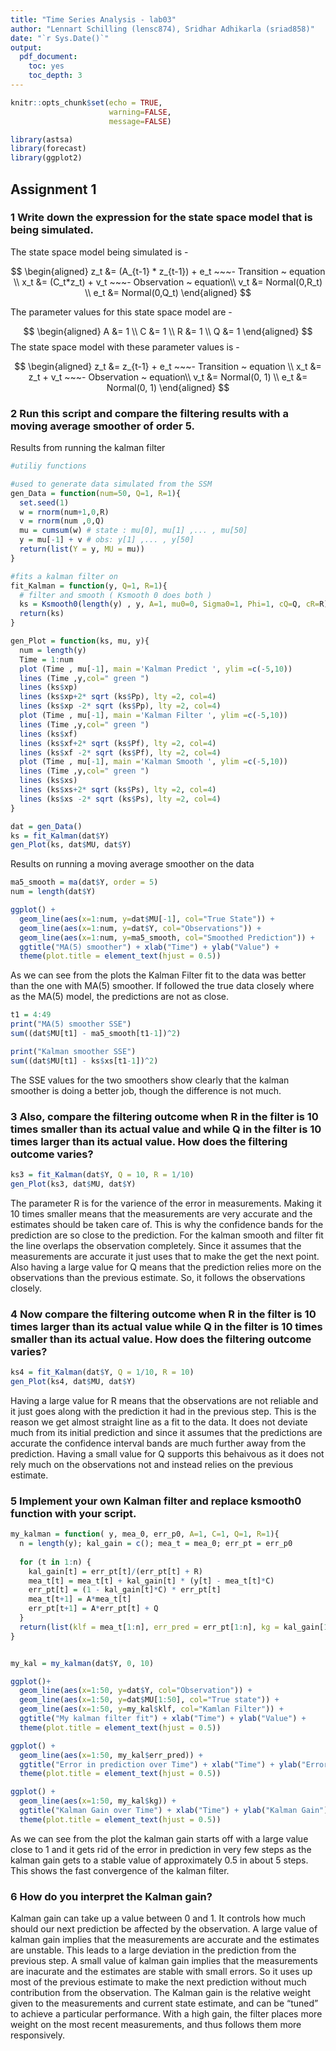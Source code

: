 ```yaml
---
title: "Time Series Analysis - lab03"
author: "Lennart Schilling (lensc874), Sridhar Adhikarla (sriad858)"
date: "`r Sys.Date()`"
output:
  pdf_document:
    toc: yes
    toc_depth: 3
---
```


```r
knitr::opts_chunk$set(echo = TRUE,
                      warning=FALSE,
                      message=FALSE)
```

\newpage

```r
library(astsa)
library(forecast)
library(ggplot2)
```


## Assignment 1

### 1 Write down the expression for the state space model that is being simulated.

The state space model being simulated is -

$$
\begin{aligned}
    z_t &= (A_{t-1} * z_{t-1}) + e_t  ~~~- Transition ~ equation \\
    x_t &= (C_t*z_t) + v_t ~~~- Observation ~ equation\\
    v_t &=  Normal(0,R_t) \\
    e_t &=  Normal(0,Q_t) 
\end{aligned}
$$

The parameter values for this state space model are - 

$$
\begin{aligned}
    A &= 1 \\
    C &= 1 \\
    R &=  1 \\
    Q &= 1 
\end{aligned}
$$
The state space model with these parameter values is - 

$$
\begin{aligned}
    z_t &= z_{t-1} + e_t  ~~~- Transition ~ equation \\
    x_t &= z_t + v_t ~~~- Observation ~ equation\\
    v_t &=  Normal(0, 1) \\
    e_t &=  Normal(0, 1) 
\end{aligned}
$$


\newpage

### 2 Run this script and compare the filtering results with a moving average smoother of order 5.

Results from running the kalman filter

```r
#utiliy functions

#used to generate data simulated from the SSM
gen_Data = function(num=50, Q=1, R=1){
  set.seed(1)
  w = rnorm(num+1,0,R) 
  v = rnorm(num ,0,Q)
  mu = cumsum(w) # state : mu[0], mu[1] ,... , mu[50]
  y = mu[-1] + v # obs: y[1] ,... , y[50]
  return(list(Y = y, MU = mu))
}

#fits a kalman filter on 
fit_Kalman = function(y, Q=1, R=1){
  # filter and smooth ( Ksmooth 0 does both )
  ks = Ksmooth0(length(y) , y, A=1, mu0=0, Sigma0=1, Phi=1, cQ=Q, cR=R)
  return(ks)
}

gen_Plot = function(ks, mu, y){
  num = length(y)
  Time = 1:num
  plot (Time , mu[-1], main ='Kalman Predict ', ylim =c(-5,10))
  lines (Time ,y,col=" green ")
  lines (ks$xp)
  lines (ks$xp+2* sqrt (ks$Pp), lty =2, col=4)
  lines (ks$xp -2* sqrt (ks$Pp), lty =2, col=4)
  plot (Time , mu[-1], main ='Kalman Filter ', ylim =c(-5,10))
  lines (Time ,y,col=" green ")
  lines (ks$xf)
  lines (ks$xf+2* sqrt (ks$Pf), lty =2, col=4)
  lines (ks$xf -2* sqrt (ks$Pf), lty =2, col=4)
  plot (Time , mu[-1], main ='Kalman Smooth ', ylim =c(-5,10))
  lines (Time ,y,col=" green ")
  lines (ks$xs)
  lines (ks$xs+2* sqrt (ks$Ps), lty =2, col=4)
  lines (ks$xs -2* sqrt (ks$Ps), lty =2, col=4)
}

dat = gen_Data()
ks = fit_Kalman(dat$Y)
gen_Plot(ks, dat$MU, dat$Y)
```

Results on running a moving average smoother on the data
```r
ma5_smooth = ma(dat$Y, order = 5)
num = length(dat$Y)

ggplot() + 
  geom_line(aes(x=1:num, y=dat$MU[-1], col="True State")) + 
  geom_line(aes(x=1:num, y=dat$Y, col="Observations")) +
  geom_line(aes(x=1:num, y=ma5_smooth, col="Smoothed Prediction")) +
  ggtitle("MA(5) smoother") + xlab("Time") + ylab("Value") + 
  theme(plot.title = element_text(hjust = 0.5))

```

As we can see from the plots the Kalman Filter fit to the data was better than the one with MA(5) smoother. If followed the true data closely where as the MA(5) model, the predictions are not as close.

```r
t1 = 4:49
print("MA(5) smoother SSE")
sum((dat$MU[t1] - ma5_smooth[t1-1])^2)

print("Kalman smoother SSE")
sum((dat$MU[t1] - ks$xs[t1-1])^2)
```

The SSE values for the two smoothers show clearly that the kalman smoother is doing a better job, though the difference is not much.

\newpage

### 3 Also, compare the filtering outcome when R in the filter is 10 times smaller than its actual value and while Q in the filter is 10 times larger than its actual value. How does the filtering outcome varies?

```r
ks3 = fit_Kalman(dat$Y, Q = 10, R = 1/10)
gen_Plot(ks3, dat$MU, dat$Y)
```

The parameter R is for the varience of the error in measurements. Making it 10 times smaller means that the measurements are very accurate and the estimates should be taken care of. This is why the confidence bands for the prediction are so close to the prediction. For the kalman smooth and filter fit the line overlaps the observation completely. Since it assumes that the measurements are accurate it just uses that to make the get the next point. Also having a large value for Q means that the prediction relies more on the observations than the previous estimate. So, it follows the observations closely.

\newpage

### 4 Now compare the filtering outcome when R in the filter is 10 times larger than its actual value while Q in the filter is 10 times smaller than its actual value. How does the filtering outcome varies?

```r
ks4 = fit_Kalman(dat$Y, Q = 1/10, R = 10)
gen_Plot(ks4, dat$MU, dat$Y)
```

Having a large value for R means that the observations are not reliable and it just goes along with the prediction it had in the previous step. This is the reason we get almost straight line as a fit to the data. It does not deviate much from its initial prediction and since it assumes that the predictions are accurate the confidence interval bands are much further away from the prediction. Having a small value for Q supports this behaivous as it does not rely much on the observations not and instead relies on the previous estimate.

\newpage

### 5 Implement your own Kalman filter and replace ksmooth0 function with your script.

```r
my_kalman = function( y, mea_0, err_p0, A=1, C=1, Q=1, R=1){
  n = length(y); kal_gain = c(); mea_t = mea_0; err_pt = err_p0
  
  for (t in 1:n) {
    kal_gain[t] = err_pt[t]/(err_pt[t] + R)
    mea_t[t] = mea_t[t] + kal_gain[t] * (y[t] - mea_t[t]*C)
    err_pt[t] = (1 - kal_gain[t]*C) * err_pt[t]
    mea_t[t+1] = A*mea_t[t]
    err_pt[t+1] = A*err_pt[t] + Q
  }
  return(list(klf = mea_t[1:n], err_pred = err_pt[1:n], kg = kal_gain[1:n]))
}


my_kal = my_kalman(dat$Y, 0, 10)

ggplot()+
  geom_line(aes(x=1:50, y=dat$Y, col="Observation")) +
  geom_line(aes(x=1:50, y=dat$MU[1:50], col="True state")) +
  geom_line(aes(x=1:50, y=my_kal$klf, col="Kamlan Filter")) +
  ggtitle("My kalman filter fit") + xlab("Time") + ylab("Value") +
  theme(plot.title = element_text(hjust = 0.5))

ggplot() + 
  geom_line(aes(x=1:50, my_kal$err_pred)) +
  ggtitle("Error in prediction over Time") + xlab("Time") + ylab("Error") +
  theme(plot.title = element_text(hjust = 0.5))

ggplot() + 
  geom_line(aes(x=1:50, my_kal$kg)) +
  ggtitle("Kalman Gain over Time") + xlab("Time") + ylab("Kalman Gain") + 
  theme(plot.title = element_text(hjust = 0.5))

```

As we can see from the plot the kalman gain starts off with a large value close to 1 and it gets rid of the error in prediction in very few steps as the kalman gain gets to a stable value of approximately 0.5 in about 5 steps. This shows the fast convergence of the kalman filter.

\newpage

### 6 How do you interpret the Kalman gain?
Kalman gain can take up a value between 0 and 1. It controls how much should our next prediction be affected by the observation. A large value of kalman gain implies that the measurements are accurate and the estimates are unstable. This leads to a large deviation in the prediction from the previous step. A small value of kalman gain implies that the measurements are inacurate and the estimates are stable with small errors. So it uses up most of the previous estimate to make the next prediction without much contribution from the observation. The Kalman gain is the relative weight given to the measurements and current state estimate, and can be "tuned" to achieve a particular performance. With a high gain, the filter places more weight on the most recent measurements, and thus follows them more responsively.
